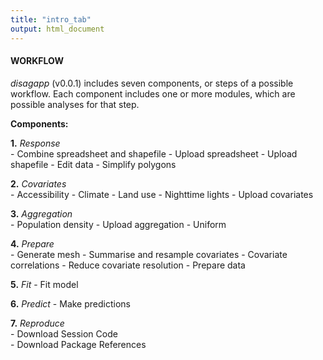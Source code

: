 ```yaml
---
title: "intro_tab"
output: html_document
---
```


#### WORKFLOW

*disagapp* (v0.0.1) includes seven components, or steps of a possible workflow. Each component includes one or more modules, which are possible analyses for that step.  

**Components:**  

**1.** *Response*  
- Combine spreadsheet and shapefile
- Upload spreadsheet
- Upload shapefile
- Edit data
- Simplify polygons

**2.** *Covariates*  
- Accessibility 
- Climate
- Land use
- Nighttime lights
- Upload covariates

**3.** *Aggregation*  
- Population density
- Upload aggregation
- Uniform

**4.** *Prepare*  
- Generate mesh
- Summarise and resample covariates
- Covariate correlations
- Reduce covariate resolution
- Prepare data

**5.** *Fit*
- Fit model

**6.** *Predict*
- Make predictions

**7.** *Reproduce*  
- Download Session Code  
- Download Package References 

